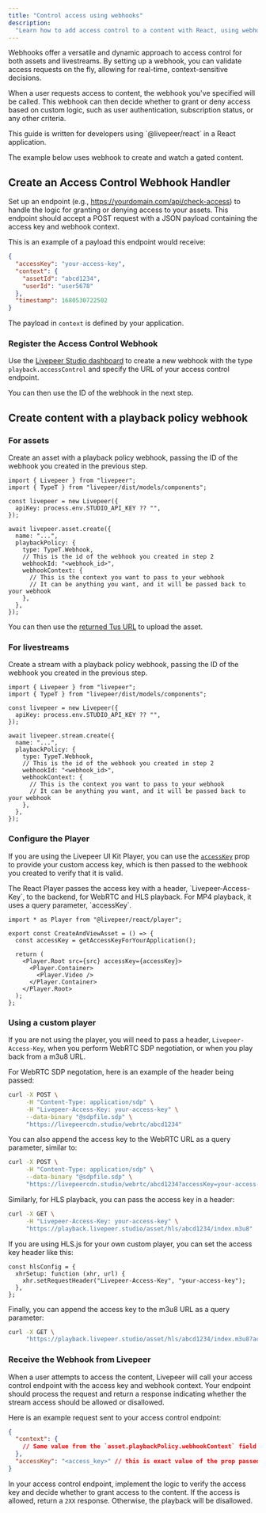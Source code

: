 ```yaml
---
title: "Control access using webhooks"
description:
  "Learn how to add access control to a content with React, using webhooks"
---
```


Webhooks offer a versatile and dynamic approach to access control for both
assets and livestreams. By setting up a webhook, you can validate access
requests on the fly, allowing for real-time, context-sensitive decisions.

When a user requests access to content, the webhook you've specified will be
called. This webhook can then decide whether to grant or deny access based on
custom logic, such as user authentication, subscription status, or any other
criteria.

<Info>
  This guide is written for developers using `@livepeer/react` in a React
  application.
</Info>

The example below uses webhook to create and watch a gated content.

## Create an Access Control Webhook Handler

Set up an endpoint (e.g., https://yourdomain.com/api/check-access) to handle the
logic for granting or denying access to your assets. This endpoint should accept
a POST request with a JSON payload containing the access key and webhook
context.

This is an example of a payload this endpoint would receive:

```json POST /api/check-access
{
  "accessKey": "your-access-key",
  "context": {
    "assetId": "abcd1234",
    "userId": "user5678"
  },
  "timestamp": 1680530722502
}
```

The payload in `context` is defined by your application.

### Register the Access Control Webhook

Use the
[Livepeer Studio dashboard](https://livepeer.studio/dashboard/developers/webhooks)
to create a new webhook with the type `playback.accessControl` and specify the
URL of your access control endpoint.

You can then use the ID of the webhook in the next step.

## Create content with a playback policy webhook

### For assets

Create an asset with a playback policy webhook, passing the ID of the webhook
you created in the previous step.

```tsx accessControl.ts
import { Livepeer } from "livepeer";
import { TypeT } from "livepeer/dist/models/components";

const livepeer = new Livepeer({
  apiKey: process.env.STUDIO_API_KEY ?? "",
});

await livepeer.asset.create({
  name: "...",
  playbackPolicy: {
    type: TypeT.Webhook,
    // This is the id of the webhook you created in step 2
    webhookId: "<webhook_id>",
    webhookContext: {
      // This is the context you want to pass to your webhook
      // It can be anything you want, and it will be passed back to your webhook
    },
  },
});
```

You can then use the [returned Tus URL](/api-reference/asset/upload) to upload
the asset.

### For livestreams

Create a stream with a playback policy webhook, passing the ID of the webhook
you created in the previous step.

```tsx accessControl.ts
import { Livepeer } from "livepeer";
import { TypeT } from "livepeer/dist/models/components";

const livepeer = new Livepeer({
  apiKey: process.env.STUDIO_API_KEY ?? "",
});

await livepeer.stream.create({
  name: "...",
  playbackPolicy: {
    type: TypeT.Webhook,
    // This is the id of the webhook you created in step 2
    webhookId: "<webhook_id>",
    webhookContext: {
      // This is the context you want to pass to your webhook
      // It can be anything you want, and it will be passed back to your webhook
    },
  },
});
```

### Configure the Player

If you are using the Livepeer UI Kit Player, you can use the
[`accessKey`](/sdks/react/player/Root#accesskey) prop to provide your custom
access key, which is then passed to the webhook you created to verify that it is
valid.

<Info>
  The React Player passes the access key with a header, `Livepeer-Access-Key`,
  to the backend, for WebRTC and HLS playback. For MP4 playback, it uses a query
  parameter, `accessKey`.
</Info>

```tsx
import * as Player from "@livepeer/react/player";

export const CreateAndViewAsset = () => {
  const accessKey = getAccessKeyForYourApplication();

  return (
    <Player.Root src={src} accessKey={accessKey}>
      <Player.Container>
        <Player.Video />
      </Player.Container>
    </Player.Root>
  );
};
```

### Using a custom player

If you are not using the player, you will need to pass a header,
`Livepeer-Access-Key`, when you perform WebRTC SDP negotiation, or when you play
back from a m3u8 URL.

For WebRTC SDP negotation, here is an example of the header being passed:

```bash
curl -X POST \
     -H "Content-Type: application/sdp" \
     -H "Livepeer-Access-Key: your-access-key" \
     --data-binary "@sdpfile.sdp" \
     "https://livepeercdn.studio/webrtc/abcd1234"
```

You can also append the access key to the WebRTC URL as a query parameter,
similar to:

```bash
curl -X POST \
     -H "Content-Type: application/sdp" \
     --data-binary "@sdpfile.sdp" \
     "https://livepeercdn.studio/webrtc/abcd1234?accessKey=your-access-key"
```

Similarly, for HLS playback, you can pass the access key in a header:

```bash
curl -X GET \
     -H "Livepeer-Access-Key: your-access-key" \
     "https://playback.livepeer.studio/asset/hls/abcd1234/index.m3u8"
```

<Info>
  If you are using HLS.js for your own custom player, you can set the access key header like this:

```tsx
const hlsConfig = {
  xhrSetup: function (xhr, url) {
    xhr.setRequestHeader("Livepeer-Access-Key", "your-access-key");
  },
};
```

</Info>

Finally, you can append the access key to the m3u8 URL as a query parameter:

```bash
curl -X GET \
     "https://playback.livepeer.studio/asset/hls/abcd1234/index.m3u8?accessKey=your-access-key"
```

### Receive the Webhook from Livepeer

When a user attempts to access the content, Livepeer will call your access
control endpoint with the access key and webhook context. Your endpoint should
process the request and return a response indicating whether the stream access
should be allowed or disallowed.

Here is an example request sent to your access control endpoint:

```json
{
  "context": {
    // Same value from the `asset.playbackPolicy.webhookContext` field
  },
  "accessKey": "<access_key>" // this is exact value of the prop passed to the Player, or the query parameter
}
```

In your access control endpoint, implement the logic to verify the access key
and decide whether to grant access to the content. If the access is allowed,
return a `2XX` response. Otherwise, the playback will be disallowed.
